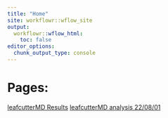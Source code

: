 ```yaml
---
title: "Home"
site: workflowr::wflow_site
output:
  workflowr::wflow_html:
    toc: false
editor_options:
  chunk_output_type: console
---
```


# Pages:

[leafcutterMD Results](leafcutterMD.html)
[leafcutterMD analysis 22/08/01](leafcutterMD_20220801.html)
